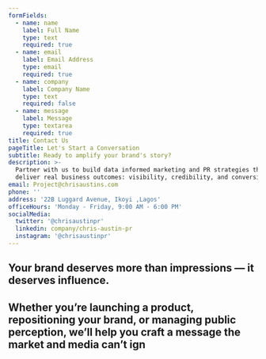 ```yaml
---
formFields:
  - name: name
    label: Full Name
    type: text
    required: true
  - name: email
    label: Email Address
    type: email
    required: true
  - name: company
    label: Company Name
    type: text
    required: false
  - name: message
    label: Message
    type: textarea
    required: true
title: Contact Us
pageTitle: Let's Start a Conversation
subtitle: Ready to amplify your brand's story?
description: >-
  Partner with us to build data informed marketing and PR strategies that
  deliver real business outcomes: visibility, credibility, and conversion.
email: Project@chrisaustins.com
phone: ''
address: '22B Luggard Avenue, Ikoyi ,Lagos'
officeHours: 'Monday - Friday, 9:00 AM - 6:00 PM'
socialMedia:
  twitter: '@chrisaustinpr'
  linkedin: company/chris-austin-pr
  instagram: '@chrisaustinpr'
---
```


## Your brand deserves more than impressions — it deserves influence.

## Whether you’re launching a product, repositioning your brand, or managing public perception, we’ll help you craft a message the market and media can’t ign

